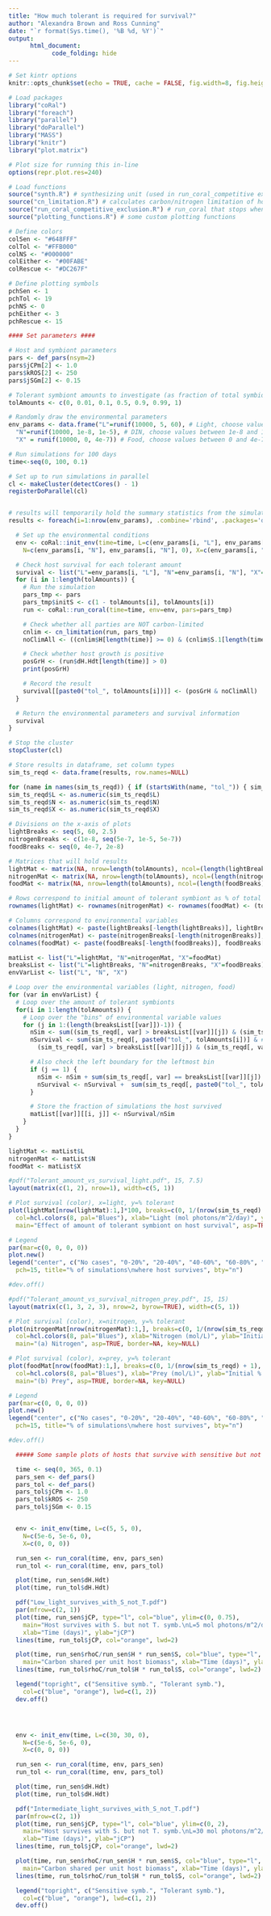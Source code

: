 ```yaml
---
title: "How much tolerant is required for survival?"
author: "Alexandra Brown and Ross Cunning"
date: "`r format(Sys.time(), '%B %d, %Y')`"
output:
      html_document:
            code_folding: hide
---
```


```r
# Set kintr options
knitr::opts_chunk$set(echo = TRUE, cache = FALSE, fig.width=8, fig.height=8, results='hold')

# Load packages
library("coRal")
library("foreach")
library("parallel")
library("doParallel")
library("MASS")
library("knitr")
library("plot.matrix")

# Plot size for running this in-line
options(repr.plot.res=240)

# Load functions
source("synth.R") # synthesizing unit (used in run_coral_competitive exclusion)
source("cn_limitation.R") # calculates carbon/nitrogen limitation of host and symbiont growth SUs
source("run_coral_competitive_exclusion.R") # run_coral that stops when symbiont 2 has declined to a certain fraction of symbiont 1
source("plotting_functions.R") # some custom plotting functions

# Define colors
colSen <- "#648FFF"
colTol <- "#FFB000"
colNS <- "#000000"
colEither <- "#00FABE"
colRescue <- "#DC267F"

# Define plotting symbols
pchSen <- 1
pchTol <- 19
pchNS <- 0
pchEither <- 3
pchRescue <- 15
```

```r
#### Set parameters ####

# Host and symbiont parameters
pars <- def_pars(nsym=2)
pars$jCPm[2] <- 1.0
pars$kROS[2] <- 250
pars$jSGm[2] <- 0.15

# Tolerant symbiont amounts to investigate (as fraction of total symbiont population)
tolAmounts <- c(0, 0.01, 0.1, 0.5, 0.9, 0.99, 1)

# Randomly draw the environmental parameters
env_params <- data.frame("L"=runif(10000, 5, 60), # Light, choose values between 5 and 60 mol photons/m^2/d
  "N"=runif(10000, 1e-8, 1e-5), # DIN, choose values between 1e-8 and 1e-5 mol/L
  "X" = runif(10000, 0, 4e-7)) # Food, choose values between 0 and 4e-7 mol/L
```


```r

# Run simulations for 100 days
time<-seq(0, 100, 0.1)

# Set up to run simulations in parallel
cl <- makeCluster(detectCores() - 1)
registerDoParallel(cl)


# results will temporarily hold the summary statistics from the simulations
results <- foreach(i=1:nrow(env_params), .combine='rbind', .packages='dplyr') %dopar% {

  # Set up the environmental conditions
  env <- coRal::init_env(time=time, L=c(env_params[i, "L"], env_params[i, "L"], 0),
    N=c(env_params[i, "N"], env_params[i, "N"], 0), X=c(env_params[i, "X"], env_params[i, "X"], 0))

  # Check host survival for each tolerant amount
  survival <- list("L"=env_params[i, "L"], "N"=env_params[i, "N"], "X"=env_params[i, "X"])
  for (i in 1:length(tolAmounts)) {
    # Run the simulation
    pars_tmp <- pars
    pars_tmp$initS <- c(1 - tolAmounts[i], tolAmounts[i])
    run <- coRal::run_coral(time=time, env=env, pars=pars_tmp)

    # Check whether all parties are NOT carbon-limited
    cnlim <- cn_limitation(run, pars_tmp)
    noClimAll <- ((cnlim$H[length(time)] >= 0) & (cnlim$S.1[length(time)] >= 0) & (cnlim$S.2[length(time)] >= 0))

    # Check whether host growth is positive
    posGrH <- (run$dH.Hdt[length(time)] > 0)
    print(posGrH)

    # Record the result
    survival[[paste0("tol_", tolAmounts[i])]] <- (posGrH & noClimAll)
  }

  # Return the environmental parameters and survival information
  survival
}

# Stop the cluster
stopCluster(cl)

# Store results in dataframe, set column types
sim_ts_reqd <- data.frame(results, row.names=NULL)
```

```r

for (name in names(sim_ts_reqd)) { if (startsWith(name, "tol_")) { sim_ts_reqd[,name] <- as.logical(sim_ts_reqd[,name]) }}
sim_ts_reqd$L <- as.numeric(sim_ts_reqd$L)
sim_ts_reqd$N <- as.numeric(sim_ts_reqd$N)
sim_ts_reqd$X <- as.numeric(sim_ts_reqd$X)

```

```r

# Divisions on the x-axis of plots
lightBreaks <- seq(5, 60, 2.5)
nitrogenBreaks <- c(1e-8, seq(5e-7, 1e-5, 5e-7))
foodBreaks <- seq(0, 4e-7, 2e-8)

# Matrices that will hold results
lightMat <- matrix(NA, nrow=length(tolAmounts), ncol=(length(lightBreaks) - 1))
nitrogenMat <- matrix(NA, nrow=length(tolAmounts), ncol=(length(nitrogenBreaks) - 1))
foodMat <- matrix(NA, nrow=length(tolAmounts), ncol=(length(foodBreaks) - 1))

# Rows correspond to initial amount of tolerant symbiont as % of total symbiont population
rownames(lightMat) <- rownames(nitrogenMat) <- rownames(foodMat) <- (tolAmounts*100)

# Columns correspond to environmental variables
colnames(lightMat) <- paste(lightBreaks[-length(lightBreaks)], lightBreaks[-1], sep="-")
colnames(nitrogenMat) <- paste(nitrogenBreaks[-length(nitrogenBreaks)], nitrogenBreaks[-1], sep="-")
colnames(foodMat) <- paste(foodBreaks[-length(foodBreaks)], foodBreaks[-1], sep="-")

matList <- list("L"=lightMat, "N"=nitrogenMat, "X"=foodMat)
breaksList <- list("L"=lightBreaks, "N"=nitrogenBreaks, "X"=foodBreaks)
envVarList <- list("L", "N", "X")

# Loop over the environmental variables (light, nitrogen, food)
for (var in envVarList) {
  # Loop over the amount of tolerant symbionts
  for(i in 1:length(tolAmounts)) {
    # Loop over the "bins" of environmental variable values
    for (j in 1:(length(breaksList[[var]])-1)) {
      nSim <- sum((sim_ts_reqd[, var] > breaksList[[var]][j]) & (sim_ts_reqd[, var] <= breaksList[[var]][j + 1])) # number of simulations in the parameter range
      nSurvival <- sum(sim_ts_reqd[, paste0("tol_", tolAmounts[i])] & # survival
        (sim_ts_reqd[, var] > breaksList[[var]][j]) & (sim_ts_reqd[, var] <= breaksList[[var]][j + 1])) # in that parameter range

      # Also check the left boundary for the leftmost bin
      if (j == 1) {
        nSim <- nSim + sum(sim_ts_reqd[, var] == breaksList[[var]][j])
        nSurvival <- nSurvival +  sum(sim_ts_reqd[, paste0("tol_", tolAmounts[i])] & (sim_ts_reqd[, var] == breaksList[[var]][j]))
      }

      # Store the fraction of simulations the host survived
      matList[[var]][[i, j]] <- nSurvival/nSim
    }
  }
}

lightMat <- matList$L
nitrogenMat <- matList$N
foodMat <- matList$X
```


```r
#pdf("Tolerant_amount_vs_survival_light.pdf", 15, 7.5)
layout(matrix(c(1, 2), nrow=1), width=c(5, 1))

# Plot survival (color), x=light, y=% tolerant
plot(lightMat[nrow(lightMat):1,]*100, breaks=c(0, 1/(nrow(sim_ts_reqd) + 1), seq(0.2, 0.8, 0.2), 1 - (1/(nrow(sim_ts_reqd) + 1)), 1)*100,
  col=hcl.colors(8, pal="Blues"), xlab="Light (mol photons/m^2/day)", ylab="Initial % tolerant symbionts",
  main="Effect of amount of tolerant symbiont on host survival", asp=TRUE, border=NA, key=NULL)

# Legend
par(mar=c(0, 0, 0, 0))
plot.new()
legend("center", c("No cases", "0-20%", "20-40%", "40-60%", "60-80%", "80-100%", "All cases"), col=hcl.colors(8, pal="Blues"),
  pch=15, title="% of simulations\nwhere host survives", bty="n")

#dev.off()

#pdf("Tolerant_amount_vs_survival_nitrogen_prey.pdf", 15, 15)
layout(matrix(c(1, 3, 2, 3), nrow=2, byrow=TRUE), width=c(5, 1))

# Plot survival (color), x=nitrogen, y=% tolerant
plot(nitrogenMat[nrow(nitrogenMat):1,], breaks=c(0, 1/(nrow(sim_ts_reqd) + 1), seq(0.2, 0.8, 0.2), 1 - (1/(nrow(sim_ts_reqd) + 1)), 1),
  col=hcl.colors(8, pal="Blues"), xlab="Nitrogen (mol/L)", ylab="Initial % tolerant symbionts",
  main="(a) Nitrogen", asp=TRUE, border=NA, key=NULL)

# Plot survival (color), x=prey, y=% tolerant
plot(foodMat[nrow(foodMat):1,], breaks=c(0, 1/(nrow(sim_ts_reqd) + 1), seq(0.2, 0.8, 0.2), 1 - (1/(nrow(sim_ts_reqd) + 1)), 1),
  col=hcl.colors(8, pal="Blues"), xlab="Prey (mol/L)", ylab="Initial % tolerant symbionts",
  main="(b) Prey", asp=TRUE, border=NA, key=NULL)

# Legend
par(mar=c(0, 0, 0, 0))
plot.new()
legend("center", c("No cases", "0-20%", "20-40%", "40-60%", "60-80%", "80-100%", "All cases"), col=hcl.colors(8, pal="Blues"),
  pch=15, title="% of simulations\nwhere host survives", bty="n")

#dev.off()
```




```r
  ##### Some sample plots of hosts that survive with sensitive but not tolerant symbionts

  time <- seq(0, 365, 0.1)
  pars_sen <- def_pars()
  pars_tol <- def_pars()
  pars_tol$jCPm <- 1.0
  pars_tol$kROS <- 250
  pars_tol$jSGm <- 0.15


  env <- init_env(time, L=c(5, 5, 0),
  	N=c(5e-6, 5e-6, 0),
  	X=c(0, 0, 0))

  run_sen <- run_coral(time, env, pars_sen)
  run_tol <- run_coral(time, env, pars_tol)

  plot(time, run_sen$dH.Hdt)
  plot(time, run_tol$dH.Hdt)

  pdf("Low_light_survives_with_S_not_T.pdf")
  par(mfrow=c(2, 1))
  plot(time, run_sen$jCP, type="l", col="blue", ylim=c(0, 0.75),
  	main="Host survives with S. but not T. symb.\nL=5 mol photons/m^2/day, N=5e-6 mol/L, X=0 mol/L\nPhotosynthetic rate (jCP)",
  	xlab="Time (days)", ylab="jCP")
  lines(time, run_tol$jCP, col="orange", lwd=2)

  plot(time, run_sen$rhoC/run_sen$H * run_sen$S, col="blue", type="l", ylim=c(0, 0.75),
  	main="Carbon shared per unit host biomass", xlab="Time (days)", ylab="rhoC * S/H")
  lines(time, run_tol$rhoC/run_tol$H * run_tol$S, col="orange", lwd=2)

  legend("topright", c("Sensitive symb.", "Tolerant symb."),
  	col=c("blue", "orange"), lwd=c(1, 2))
  dev.off()




  env <- init_env(time, L=c(30, 30, 0),
  	N=c(5e-6, 5e-6, 0),
  	X=c(0, 0, 0))

  run_sen <- run_coral(time, env, pars_sen)
  run_tol <- run_coral(time, env, pars_tol)

  plot(time, run_sen$dH.Hdt)
  plot(time, run_tol$dH.Hdt)

  pdf("Intermediate_light_survives_with_S_not_T.pdf")
  par(mfrow=c(2, 1))
  plot(time, run_sen$jCP, type="l", col="blue", ylim=c(0, 2),
  	main="Host survives with S. but not T. symb.\nL=30 mol photons/m^2/day, N=5e-6 mol/L, X=0 mol/L\nPhotosynthetic rate (jCP)",
  	xlab="Time (days)", ylab="jCP")
  lines(time, run_tol$jCP, col="orange", lwd=2)

  plot(time, run_sen$rhoC/run_sen$H * run_sen$S, col="blue", type="l", ylim=c(0, 2),
  	main="Carbon shared per unit host biomass", xlab="Time (days)", ylab="rhoC * S/H")
  lines(time, run_tol$rhoC/run_tol$H * run_tol$S, col="orange", lwd=2)

  legend("topright", c("Sensitive symb.", "Tolerant symb."),
  	col=c("blue", "orange"), lwd=c(1, 2))
  dev.off()
```
